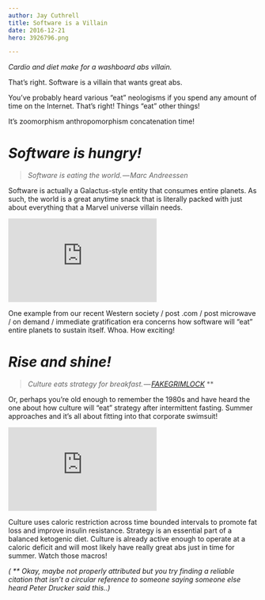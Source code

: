 ```yaml
---
author: Jay Cuthrell
title: Software is a Villain
date: 2016-12-21 
hero: 3926796.png

---
```


_Cardio and diet make for a washboard abs villain._

That’s right. Software is a villain that wants great abs.

You’ve probably heard various “eat” neologisms if you spend any amount of time
on the Internet. That’s right! Things “eat” other things!

It’s zoomorphism anthropomorphism concatenation time!

# _Software is hungry!_

>
> _Software is eating the world. — Marc Andreessen_
>

Software is actually a Galactus-style entity that consumes entire planets. As
such, the world is a great anytime snack that is literally packed with just
about everything that a Marvel universe villain needs.

<iframe src="https://www.youtube.com/embed/xdgJRTBmdMc?feature=oembed" width="300" height="169" frameborder="0" scrolling="no"></iframe>

One example from our recent Western society / post .com / post microwave / on
demand / immediate gratification era concerns how software will “eat” entire
planets to sustain itself. Whoa. How exciting!


# _Rise and shine!_

>
> _Culture eats strategy for breakfast. — [FAKEGRIMLOCK](https://twitter.com/FAKEGRIMLOCK)_ **
>

Or, perhaps you’re old enough to remember the 1980s and have heard the one about
how culture will “eat” strategy after intermittent fasting. Summer approaches
and it’s all about fitting into that corporate swimsuit!

<iframe src="https://www.youtube.com/embed/EpPlM6TT9rY?feature=oembed" width="300" height="169" frameborder="0" scrolling="no"></iframe>

Culture uses caloric restriction across time bounded intervals to promote fat
loss and improve insulin resistance. Strategy is an essential part of a balanced
ketogenic diet. Culture is already active enough to operate at a caloric deficit
and will most likely have really great abs just in time for summer. Watch those
macros!

_( ** Okay, maybe not properly attributed but you try finding a reliable
citation that isn’t a circular reference to someone saying someone else heard
Peter Drucker said this..)_
